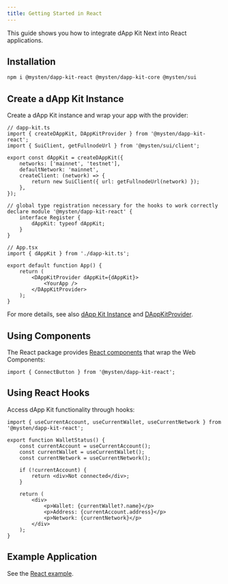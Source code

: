```yaml
---
title: Getting Started in React
---
```


This guide shows you how to integrate dApp Kit Next into React applications.

## Installation

```sh npm2yarn
npm i @mysten/dapp-kit-react @mysten/dapp-kit-core @mysten/sui
```

## Create a dApp Kit Instance

Create a dApp Kit instance and wrap your app with the provider:

```tsx
// dapp-kit.ts
import { createDAppKit, DAppKitProvider } from '@mysten/dapp-kit-react';
import { SuiClient, getFullnodeUrl } from '@mysten/sui/client';

export const dAppKit = createDAppKit({
	networks: ['mainnet', 'testnet'],
	defaultNetwork: 'mainnet',
	createClient: (network) => {
		return new SuiClient({ url: getFullnodeUrl(network) });
	},
});

// global type registration necessary for the hooks to work correctly
declare module '@mysten/dapp-kit-react' {
	interface Register {
		dAppKit: typeof dAppKit;
	}
}
```

```tsx
// App.tsx
import { dAppKit } from './dapp-kit.ts';

export default function App() {
	return (
		<DAppKitProvider dAppKit={dAppKit}>
			<YourApp />
		</DAppKitProvider>
	);
}
```

For more details, see also [dApp Kit Instance](../../dapp-kit-instance) and
[DAppKitProvider](./dapp-kit-provider).

## Using Components

The React package provides [React components](./components/connect-button) that wrap the Web
Components:

```tsx
import { ConnectButton } from '@mysten/dapp-kit-react';
```

## Using React Hooks

Access dApp Kit functionality through hooks:

```tsx
import { useCurrentAccount, useCurrentWallet, useCurrentNetwork } from '@mysten/dapp-kit-react';

export function WalletStatus() {
	const currentAccount = useCurrentAccount();
	const currentWallet = useCurrentWallet();
	const currentNetwork = useCurrentNetwork();

	if (!currentAccount) {
		return <div>Not connected</div>;
	}

	return (
		<div>
			<p>Wallet: {currentWallet?.name}</p>
			<p>Address: {currentAccount.address}</p>
			<p>Network: {currentNetwork}</p>
		</div>
	);
}
```

## Example Application

See the
[React example](https://github.com/MystenLabs/ts-sdks/tree/main/packages/dapp-kit-next/examples/react/simple).
